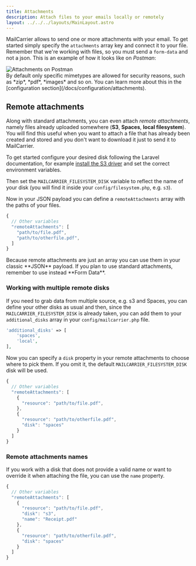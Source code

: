 ```yaml
---
title: Attachments
description: Attach files to your emails locally or remotely 
layout: ../../../layouts/MainLayout.astro
---
```


MailCarrier allows to send one or more attachments with your email. To get started simply specify the `attachments` array key and connect it to your file.  
Remember that we're working with files, so you must send a `form-data` and not a json. This is an example of how it looks like on *Postman*:

<Image src="/images/attachments-form-data-postman.png" alt="Attachments on Postman" />

<Aside type="caution" title="Files types">
By default only specific mimetypes are allowed for security reasons, such as *zip*, *pdf*, *images* and so on. You can learn more about this in the [configuration section](/docs/configuration/attachments). 
</Aside>

## Remote attachments

Along with standard attachments, you can even attach *remote attachments*, namely files already uploaded somewhere (**S3**, **Spaces**, **local filesystem**).  You will find this useful when you want to attach a file that has already been created and stored and you don't want to download it just to send it to MailCarrier.

To get started configure your desired disk following the Laravel documentation, for example [install the S3 driver](https://laravel.com/docs/9.x/filesystem#s3-driver-configuration) and set the correct environment variables.

Then set the `MAILCARRIER_FILESYSTEM_DISK` variable to reflect the name of your disk (you will find it inside your `config/filesystem.php`, e.g. `s3`).

Now in your JSON payload you can define a `remoteAttachments` array with the paths of your files.

```js
{
  // Other variables
  "remoteAttachments": [
    "path/to/file.pdf",
    "path/to/otherfile.pdf",
  ]
}
```

<Aside type="note" title="JSON or Form-Data?">
Because remote attachments are just an array you can use them in your classic **JSON** payload. If you plan to use standard attachments, remember to use instead **Form Data**.
</Aside>

### Working with multiple remote disks

If you need to grab data from multiple source, e.g. s3 and Spaces, you can define your other disks as usual and then, since the `MAILCARRIER_FILESYSTEM_DISK` is already taken, you can add them to your `additional_disks` array in your `config/mailcarrier.php` file.

```php
'additional_disks' => [
    'spaces',
    'local',
],
```

Now you can specify a `disk` property in your remote attachments to choose where to pick them. If you omit it, the default `MAILCARRIER_FILESYSTEM_DISK` disk will be used.

```js
{
  // Other variables
  "remoteAttachments": [
    {
      "resource": "path/to/file.pdf",
    },
    {
      "resource": "path/to/otherfile.pdf",
      "disk": "spaces"
    }
  ]
}
```

### Remote attachments names

If you work with a disk that does not provide a valid name or want to override it when attaching the file, you can use the `name` property.

```js
{
  // Other variables
  "remoteAttachments": [
    {
      "resource": "path/to/file.pdf",
      "disk": "s3",
      "name": "Receipt.pdf"
    },
    {
      "resource": "path/to/otherfile.pdf",
      "disk": "spaces"
    }
  ]
}
```
